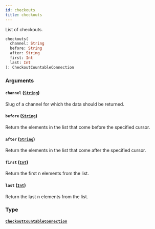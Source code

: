 ```yaml
---
id: checkouts
title: checkouts
---
```


List of checkouts.

```graphql
checkouts(
  channel: String
  before: String
  after: String
  first: Int
  last: Int
): CheckoutCountableConnection

```

### Arguments

#### `channel` ([`String`](/docs/developer/api-reference/scalars/string))

Slug of a channel for which the data should be returned.

#### `before` ([`String`](/docs/developer/api-reference/scalars/string))

Return the elements in the list that come before the specified cursor.

#### `after` ([`String`](/docs/developer/api-reference/scalars/string))

Return the elements in the list that come after the specified cursor.

#### `first` ([`Int`](/docs/developer/api-reference/scalars/int))

Return the first n elements from the list.

#### `last` ([`Int`](/docs/developer/api-reference/scalars/int))

Return the last n elements from the list.

### Type

#### [`CheckoutCountableConnection`](/docs/developer/api-reference/objects/checkout-countable-connection)

